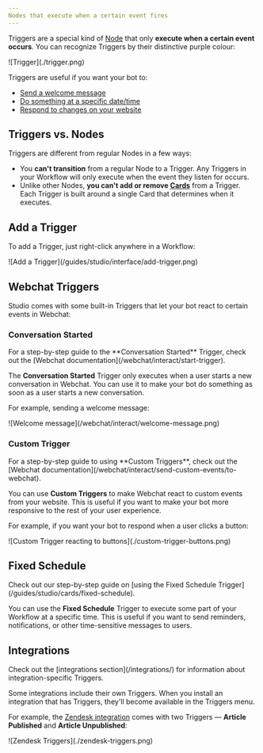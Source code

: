 ```yaml
---
Nodes that execute when a certain event fires
---
```


Triggers are a special kind of [Node](/guides/studio/interface/nodes) that only **execute when a certain event occurs**. You can recognize Triggers by their distinctive purple colour:

<Frame>
![Trigger](./trigger.png)
</Frame>

Triggers are useful if you want your bot to:

- [Send a welcome message](#conversation-started)
- [Do something at a specific date/time](#fixed-schedule)
- [Respond to changes on your website](#custom-trigger)

## Triggers vs. Nodes

Triggers are different from regular Nodes in a few ways:

- You **can't transition** from a regular Node to a Trigger. Any Triggers in your Workflow will only execute when the event they listen for occurs.
- Unlike other Nodes, **you can't add or remove [Cards](/guides/studio/cards)** from a Trigger. Each Trigger is built around a single Card that determines when it executes.

## Add a Trigger

To add a Trigger, just right-click anywhere in a Workflow:

<Frame>
![Add a Trigger](/guides/studio/interface/add-trigger.png)
</Frame>

## Webchat Triggers

Studio comes with some built-in Triggers that let your bot react to certain events in Webchat:

### Conversation Started

<Tip>
    For a step-by-step guide to the **Conversation Started** Trigger, check out the [Webchat documentation](/webchat/interact/start-trigger).
</Tip>

The **Conversation Started** Trigger only executes when a user starts a new conversation in Webchat. You can use it to make your bot do something as soon as a user starts a new conversation. 

For example, sending a welcome message:

<Frame>
![Welcome message](/webchat/interact/welcome-message.png)
</Frame>

### Custom Trigger

<Tip>
    For a step-by-step guide to using **Custom Triggers**, check out the [Webchat documentation](/webchat/interact/send-custom-events/to-webchat).
</Tip>

You can use **Custom Triggers** to make Webchat react to custom events from your website. This is useful if you want to make your bot more responsive to the rest of your user experience.

For example, if you want your bot to respond when a user clicks a button:

<Frame>
![Custom Trigger reacting to buttons](./custom-trigger-buttons.png)
</Frame>

## Fixed Schedule

<Tip>
   Check out our step-by-step guide on [using the Fixed Schedule Trigger](/guides/studio/cards/fixed-schedule).
</Tip>

You can use the **Fixed Schedule** Trigger to execute some part of your Workflow at a specific time. This is useful if you want to send reminders, notifications, or other time-sensitive messages to users.

## Integrations

<Tip>
    Check out the [integrations section](/integrations/) for information about integration-specific Triggers.
</Tip>

Some integrations include their own Triggers. When you install an integration that has Triggers, they'll become available in the Triggers menu.

For example, the [Zendesk integration](/integrations/integration-guides/zendesk) comes with two Triggers — **Article Published** and **Article Unpublished**:

<Frame>
![Zendesk Triggers](./zendesk-triggers.png)
</Frame>